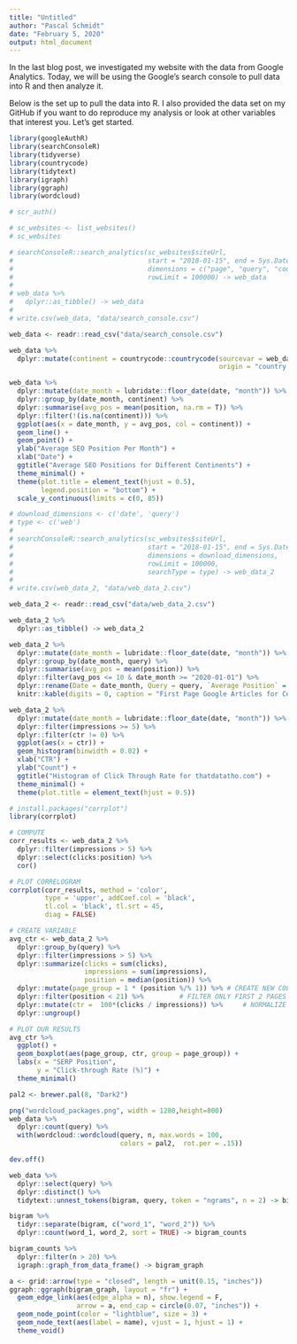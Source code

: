 ```yaml
---
title: "Untitled"
author: "Pascal Schmidt"
date: "February 5, 2020"
output: html_document
---
```


In the last blog post, we investigated my website with the data from Google Analytics. Today, we will be using the Google's search console to pull data into R and then analyze it.

Below is the set up to pull the data into R. I also provided the data set on my GitHub if you want to do reproduce my analysis or look at other variables that interest you. Let's get started. 

```r
library(googleAuthR)
library(searchConsoleR)
library(tidyverse)
library(countrycode)
library(tidytext)
library(igraph)
library(ggraph)
library(wordcloud)
```

```r
# scr_auth()
```

```r
# sc_websites <- list_websites()
# sc_websites
```

```r
# searchConsoleR::search_analytics(sc_websites$siteUrl,
#                                  start = "2018-01-15", end = Sys.Date(),
#                                  dimensions = c("page", "query", "country", "date"),
#                                  rowLimit = 100000) -> web_data
# 
# web_data %>%
#   dplyr::as_tibble() -> web_data
# 
# write.csv(web_data, "data/search_console.csv")
```

```r
web_data <- readr::read_csv("data/search_console.csv")

web_data %>%
  dplyr::mutate(continent = countrycode::countrycode(sourcevar = web_data$countryName,
                                                     origin = "country.name",                                                                                   destination = "continent")) -> web_data
```

```r
web_data %>%
  dplyr::mutate(date_month = lubridate::floor_date(date, "month")) %>%
  dplyr::group_by(date_month, continent) %>%
  dplyr::summarise(avg_pos = mean(position, na.rm = T)) %>%
  dplyr::filter(!(is.na(continent))) %>%
  ggplot(aes(x = date_month, y = avg_pos, col = continent)) +
  geom_line() +
  geom_point() + 
  ylab("Average SEO Position Per Month") +
  xlab("Date") +
  ggtitle("Average SEO Positions for Different Continents") +
  theme_minimal() +
  theme(plot.title = element_text(hjust = 0.5),
        legend.position = "bottom") +
  scale_y_continuous(limits = c(0, 85))
```

```r
# download_dimensions <- c('date', 'query')
# type <- c('web')
# 
# searchConsoleR::search_analytics(sc_websites$siteUrl,
#                                  start = "2018-01-15", end = Sys.Date(),
#                                  dimensions = download_dimensions,
#                                  rowLimit = 100000,
#                                  searchType = type) -> web_data_2
# 
# write.csv(web_data_2, "data/web_data_2.csv")
```

```r
web_data_2 <- readr::read_csv("data/web_data_2.csv")

web_data_2 %>%
  dplyr::as_tibble() -> web_data_2

web_data_2 %>%
  dplyr::mutate(date_month = lubridate::floor_date(date, "month")) %>%
  dplyr::group_by(date_month, query) %>%
  dplyr::summarise(avg_pos = mean(position)) %>%
  dplyr::filter(avg_pos <= 10 & date_month >= "2020-01-01") %>%
  dplyr::rename(Date = date_month, Query = query, `Average Position` = avg_pos) %>%
  knitr::kable(digits = 0, caption = "First Page Google Articles for Certain Queries")
```

```r
web_data_2 %>%
  dplyr::mutate(date_month = lubridate::floor_date(date, "month")) %>%
  dplyr::filter(impressions >= 5) %>%
  dplyr::filter(ctr != 0) %>%
  ggplot(aes(x = ctr)) +
  geom_histogram(binwidth = 0.02) +
  xlab("CTR") +
  ylab("Count") +
  ggtitle("Histogram of Click Through Rate for thatdatatho.com") +
  theme_minimal() +
  theme(plot.title = element_text(hjust = 0.5))
```

```r
# install.packages("corrplot")
library(corrplot)

# COMPUTE
corr_results <- web_data_2 %>%
  dplyr::filter(impressions > 5) %>%
  dplyr::select(clicks:position) %>% 
  cor()

# PLOT CORRELOGRAM
corrplot(corr_results, method = 'color',
         type = 'upper', addCoef.col = 'black',
         tl.col = 'black', tl.srt = 45,
         diag = FALSE)
```

```r
# CREATE VARIABLE
avg_ctr <- web_data_2 %>%
  dplyr::group_by(query) %>%
  dplyr::filter(impressions > 5) %>%
  dplyr::summarize(clicks = sum(clicks),
                   impressions = sum(impressions),
                   position = median(position)) %>%
  dplyr::mutate(page_group = 1 * (position %/% 1)) %>% # CREATE NEW COLUMN TO GROUP AVG POSITIONS
  dplyr::filter(position < 21) %>%         # FILTER ONLY FIRST 2 PAGES
  dplyr::mutate(ctr =  100*(clicks / impressions)) %>%     # NORMALIZE TO 100%
  dplyr::ungroup()

# PLOT OUR RESULTS
avg_ctr %>%
  ggplot() +
  geom_boxplot(aes(page_group, ctr, group = page_group)) +
  labs(x = "SERP Position",
       y = "Click-through Rate (%)") +
  theme_minimal() 
```


```r
pal2 <- brewer.pal(8, "Dark2")

png("wordcloud_packages.png", width = 1280,height=800)
web_data %>%
  dplyr::count(query) %>%
  with(wordcloud::wordcloud(query, n, max.words = 100, 
                            colors = pal2,  rot.per = .15))

dev.off()
```

```r
web_data %>%
  dplyr::select(query) %>%
  dplyr::distinct() %>%
  tidytext::unnest_tokens(bigram, query, token = "ngrams", n = 2) -> bigram

bigram %>%
  tidyr::separate(bigram, c("word_1", "word_2")) %>%
  dplyr::count(word_1, word_2, sort = TRUE) -> bigram_counts

bigram_counts %>%
  dplyr::filter(n > 20) %>%
  igraph::graph_from_data_frame() -> bigram_graph

a <- grid::arrow(type = "closed", length = unit(0.15, "inches"))
ggraph::ggraph(bigram_graph, layout = "fr") +
  geom_edge_link(aes(edge_alpha = n), show.legend = F,
                 arrow = a, end_cap = circle(0.07, "inches")) +
  geom_node_point(color = "lightblue", size = 3) +
  geom_node_text(aes(label = name), vjust = 1, hjust = 1) +
  theme_void()
```

